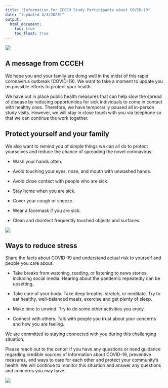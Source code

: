 ```yaml
---
title: "Information for CCCEH Study Participants about COVID-19"
date: "(updated 4/3/2020)"
output: 
  html_document:
    toc: true
    toc_float: true
---
```

<img src="logo.png">

## A message from CCCEH

 We hope you and your family are doing well in the midst of this rapid coronavirus outbreak (COVID-19).  We want to take a moment to update you on possible efforts to protect your health. 

We have put in place public health measures that can help slow the spread of disease by reducing opportunities for sick individuals to come in contact with healthy ones. Therefore, we have temporarily paused all in-person study visits. However, we will stay in close touch with you via telephone so that we can continue the work together. 

## Protect yourself and your family  
We also want to remind you of simple things we can all do to protect yourselves and reduce the chance of spreading the novel coronavirus:

* Wash your hands often.

* Avoid touching your eyes, nose, and mouth with unwashed hands.

* Avoid close contact with people who are sick.

* Stay home when you are sick.

* Cover your cough or sneeze.

* Wear a facemask if you are sick.

* Clean and disinfect frequently touched objects and surfaces.

<img src="English_infographic.jpeg">
 
## Ways to reduce stress
Share the facts about COVID-19 and understand actual risk to yourself and people you care about.

* Take breaks from watching, reading, or listening to news stories, including social media. Hearing about the pandemic repeatedly can be upsetting.

* Take care of your body. Take deep breaths, stretch, or meditate. Try to eat healthy, well-balanced meals, exercise and get plenty of sleep.

* Make time to unwind. Try to do some other activities you enjoy.

* Connect with others. Talk with people you trust about your concerns and how you are feeling.
 
We are committed to staying connected with you during this challenging situation. 

Please reach out to the center if you have any questions or need guidance regarding credible sources of information about COVID-19, preventive measures, and ways to care for each other and protect your community's health. We will continue to monitor this situation and answer any questions and concerns you may have. 

<img src="yrend.jpg">

